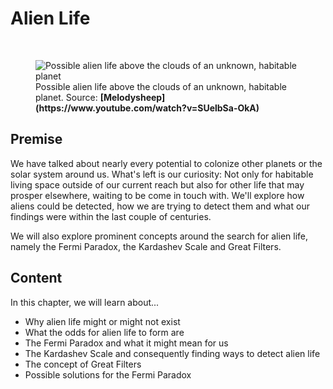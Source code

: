 
# Alien Life

<ReadingTime />
<AudioPlayer ident="alienlife/introduction" />

<br/>
<figure>
<Image src={require(".//../../resources/images/alienlife.png")} alt="Possible alien life above the clouds of an unknown, habitable planet" />
<figcaption style={{ color: "rgb(156, 156, 156)", fontSize: "14px", marginTop: "2px" }}>Possible alien life above the clouds of an unknown, habitable planet. Source: <strong>[Melodysheep](https://www.youtube.com/watch?v=SUelbSa-OkA)</strong></figcaption>
</figure>

## Premise
We have talked about nearly every potential to colonize other planets or the solar system around us. What's left is our curiosity: Not only for habitable living space outside of our current reach but also for other life that may prosper elsewhere, waiting to be come in touch with. We'll explore how aliens could be detected, how we are trying to detect them and what our findings were within the last couple of centuries.

We will also explore prominent concepts around the search for alien life, namely the Fermi Paradox, the Kardashev Scale and Great Filters.

## Content
In this chapter, we will learn about...

- Why alien life might or might not exist
- What the odds for alien life to form are
- The Fermi Paradox and what it might mean for us 
- The Kardashev Scale and consequently finding ways to detect alien life
- The concept of Great Filters
- Possible solutions for the Fermi Paradox


<SaveArticleSection article="alien-life-introduction"/>

<Analytics />
